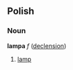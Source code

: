 ==Polish==
===Noun===
'''lampa''' ''f'' ([[Wiktionary Appendix:Polish hard feminine noun declension|declension]])
# [[lamp]]